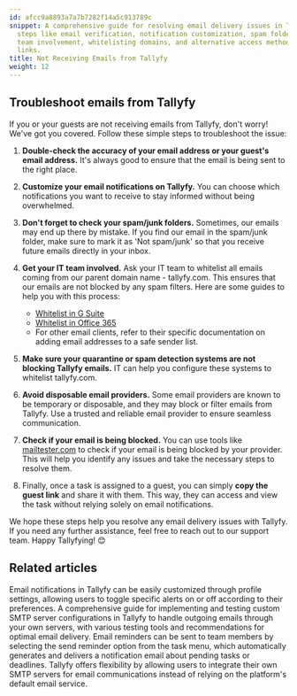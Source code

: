 ```yaml
---
id: afcc9a8893a7a7b7282f14a5c913789c
snippet: A comprehensive guide for resolving email delivery issues in Tallyfy through
  steps like email verification, notification customization, spam folder checks, IT
  team involvement, whitelisting domains, and alternative access methods via guest
  links.
title: Not Receiving Emails from Tallyfy
weight: 12
---
```


## Troubleshoot emails from Tallyfy

If you or your guests are not receiving emails from Tallyfy, don't worry! We've got you covered. Follow these simple steps to troubleshoot the issue:

1. **Double-check the accuracy of your email address or your guest's email address.** It's always good to ensure that the email is being sent to the right place.

2. **Customize your email notifications on Tallyfy.** You can choose which notifications you want to receive to stay informed without being overwhelmed.

3. **Don't forget to check your spam/junk folders.** Sometimes, our emails may end up there by mistake. If you find our email in the spam/junk folder, make sure to mark it as 'Not spam/junk' so that you receive future emails directly in your inbox.

4. **Get your IT team involved.** Ask your IT team to whitelist all emails coming from our parent domain name - tallyfy.com. This ensures that our emails are not blocked by any spam filters. Here are some guides to help you with this process:
    - [Whitelist in G Suite](https://support.google.com/a/answer/60751?hl=en)
    - [Whitelist in Office 365](https://docs.microsoft.com/en-us/office365/securitycompliance/prevent-email-from-being-marked-as-spam)
    - For other email clients, refer to their specific documentation on adding email addresses to a safe sender list.

5. **Make sure your quarantine or spam detection systems are not blocking Tallyfy emails.** IT can help you configure these systems to whitelist tallyfy.com.

6. **Avoid disposable email providers.** Some email providers are known to be temporary or disposable, and they may block or filter emails from Tallyfy. Use a trusted and reliable email provider to ensure seamless communication.

7. **Check if your email is being blocked.** You can use tools like [mailtester.com](http://mailtester.com/testmail.php) to check if your email is being blocked by your provider. This will help you identify any issues and take the necessary steps to resolve them.

8. Finally, once a task is assigned to a guest, you can simply **copy the guest link** and share it with them. This way, they can access and view the task without relying solely on email notifications.

We hope these steps help you resolve any email delivery issues with Tallyfy. If you need any further assistance, feel free to reach out to our support team. Happy Tallyfying! 😊


## Related articles
<CardGrid>
<LinkTitleCard header="<b>Personal Settings > Manage Email Notifications</b>" href="/products/pro/settings/personal-settings/how-can-i-manage-email-notifications-in-tallyfy/" > Email notifications in Tallyfy can be easily customized through profile settings, allowing users to toggle specific alerts on or off according to their preferences. </LinkTitleCard>
<LinkTitleCard header="<b>Email > Setup custom SMTP sending</b>" href="/products/pro/integrations/email/how-to-set-up-custom-smtp-in-tallyfy/" > A comprehensive guide for implementing and testing custom SMTP server configurations in Tallyfy to handle outgoing emails through your own servers, with various testing tools and recommendations for optimal email delivery. </LinkTitleCard>
<LinkTitleCard header="<b>Tasks > Send email reminders</b>" href="/products/pro/tracking-and-tasks/tasks/how-can-i-send-email-reminders-in-tallyfy/" > Email reminders can be sent to team members by selecting the send reminder option from the task menu, which automatically generates and delivers a notification email about pending tasks or deadlines. </LinkTitleCard>
<LinkTitleCard header="<b>Integrations > Email and SMTP</b>" href="/products/pro/integrations/email/" > Tallyfy offers flexibility by allowing users to integrate their own SMTP servers for email communications instead of relying on the platform's default email service. </LinkTitleCard>
</CardGrid>